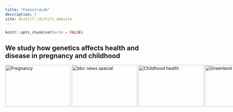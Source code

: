---
title: "FeenstraLab"
description: |
site: distill::distill_website
---

```{r setup, include=FALSE}
knitr::opts_chunk$set(echo = FALSE)
```

## We study how genetics affects health and disease in pregnancy and childhood

```{=html}
<style>  
body{  
background-image:url("./images/ppt_dna_background.png");  
background-size: 100%;
}  
</style>
```
::: {style="width: 2000px; height: 101px;"}

<img src="https://cdn.pixabay.com/photo/2017/08/12/18/59/pregnant-2635034_1280.jpg" alt="Pregnancy" width="210" height="135"/> 
<img src="./images/dna.jpg" alt="bbc news special" width="210" height="135"/> 
<img src="https://cdn.pixabay.com/photo/2022/01/14/15/05/teddy-bear-6937569_1280.jpg" alt="Childhood health" width="210" height="135"/>
<img src="https://cdn.pixabay.com/photo/2022/01/18/23/09/greenland-6948495_1280.jpg" alt="Greenland" width="210" height="135"/>
:::
